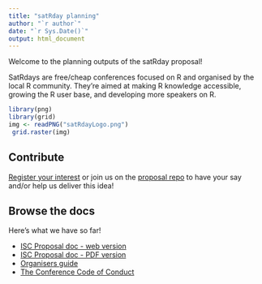 ```yaml
---
title: "satRday planning"
author: "`r author`"
date: "`r Sys.Date()`"
output: html_document
---
```


Welcome to the planning outputs of the satRday proposal!

SatRdays are free/cheap conferences focused on R and organised by the local R community. They're aimed at making R knowledge accessible, growing the R user base, and developing more speakers on R.

```r
library(png)
library(grid)
img <- readPNG("satRdayLogo.png")
 grid.raster(img)
```

## Contribute
[Register your interest](http://goo.gl/forms/Xv7mym0BwJ) or join us on the [proposal repo](https://github.com/stephlocke/RSaturday-proposal) to have your say and/or help us deliver this idea!

## Browse the docs
Here's what we have so far!

- [ISC Proposal doc - web version](isc-proposal.html)
- [ISC Proposal doc - PDF version](isc-proposal.pdf)
- [Organisers guide](satRday_organiser.html)
- [The Conference Code of Conduct](ConferenceCodeOfConduct.html)